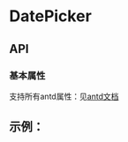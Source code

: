 
<Meta title="设计文档/DatePicker 日期选择框"  />

# DatePicker

## API

### 基本属性

支持所有antd属性：见[antd文档](https://ant.design/components/back-top-cn/#API)

## 示例：

<Preview>
  <Story name="Demo" story={stories.Demo} />
</Preview>
